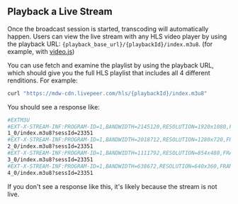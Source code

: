 
<DocsLayout>


## Playback a Live Stream

Once the broadcast session is started, transcoding will automatically happen.
Users can view the live stream with any HLS video player by using the playback
URL: `{playback_base_url}/{playbackId}/index.m3u8`. (for example, with
[video.js](https://videojs.github.io/videojs-contrib-hls/))

You can use fetch and examine the playlist by using the playback URL, which
should give you the full HLS playlist that includes all 4 different renditions.
For example:

```bash
curl "https://mdw-cdn.livepeer.com/hls/{playbackId}/index.m3u8"
```

You should see a response like:

```bash
#EXTM3U
#EXT-X-STREAM-INF:PROGRAM-ID=1,BANDWIDTH=2145120,RESOLUTION=1920x1080,FRAME-RATE=30,CODECS="avc1.4d4028,mp4a.40.2"
1_0/index.m3u8?sessId=23351
#EXT-X-STREAM-INF:PROGRAM-ID=1,BANDWIDTH=2018712,RESOLUTION=1280x720,FRAME-RATE=29.97,CODECS="avc1.4d401f,mp4a.40.2"
2_0/index.m3u8?sessId=23351
#EXT-X-STREAM-INF:PROGRAM-ID=1,BANDWIDTH=1111792,RESOLUTION=854x480,FRAME-RATE=29.97,CODECS="avc1.4d401f,mp4a.40.2"
3_0/index.m3u8?sessId=23351
#EXT-X-STREAM-INF:PROGRAM-ID=1,BANDWIDTH=638672,RESOLUTION=640x360,FRAME-RATE=29.97,CODECS="avc1.4d401e,mp4a.40.2"
4_0/index.m3u8?sessId=23351
```

If you don't see a response like this, it's likely because the stream is not
live.

</DocsLayout>

